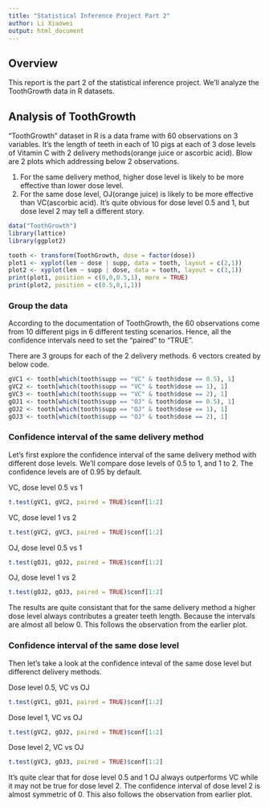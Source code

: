 ```yaml
---
title: "Statistical Inference Project Part 2"
author: Li Xiaowei
output: html_document
---
```

## Overview
This report is the part 2 of the statistical inference project. We'll analyze the ToothGrowth data in R datasets.

## Analysis of ToothGrowth
"ToothGrowth" dataset in R is a data frame with 60 observations on 3 variables. It's the length of teeth in each of 10 pigs at each of 3 dose levels of Vitamin C with 2 delivery methods(orange juice or ascorbic acid). Blow are 2 plots which addressing below 2 observations.

1. For the same delivery method, higher dose level is likely to be more effective than lower dose level.
2. For the same dose level, OJ(orange juice) is likely to be more effective than VC(ascorbic acid). It's quite obvious for dose level 0.5 and 1, but dose level 2 may tell a different story.

```r
data("ToothGrowth")
library(lattice)
library(ggplot2)

tooth <- transform(ToothGrowth, dose = factor(dose))
plot1 <- xyplot(len ~ dose | supp, data = tooth, layout = c(2,1))
plot2 <- xyplot(len ~ supp | dose, data = tooth, layout = c(3,1))
print(plot1, position = c(0,0,0.5,1), more = TRUE)
print(plot2, position = c(0.5,0,1,1))
```

### Group the data
According to the documentation of ToothGrowth, the 60 observations come from 10 different pigs in 6 different testing scenarios. Hence, all the confidence intervals need to set the "paired" to "TRUE".

There are 3 groups for each of the 2 delivery methods. 6 vectors created by below code.
```r
gVC1 <- tooth[which(tooth$supp == "VC" & tooth$dose == 0.5), 1]
gVC2 <- tooth[which(tooth$supp == "VC" & tooth$dose == 1), 1]
gVC3 <- tooth[which(tooth$supp == "VC" & tooth$dose == 2), 1]
gOJ1 <- tooth[which(tooth$supp == "OJ" & tooth$dose == 0.5), 1]
gOJ2 <- tooth[which(tooth$supp == "OJ" & tooth$dose == 1), 1]
gOJ3 <- tooth[which(tooth$supp == "OJ" & tooth$dose == 2), 1]
```

### Confidence interval of the same delivery method
Let's first explore the confidence interval of the same delivery method with different dose levels. We'll compare dose levels of 0.5 to 1, and 1 to 2. The confidence levels are of 0.95 by default.

VC, dose level 0.5 vs 1
```r
t.test(gVC1, gVC2, paired = TRUE)$conf[1:2]
```

VC, dose level 1 vs 2
```r
t.test(gVC2, gVC3, paired = TRUE)$conf[1:2]
```

OJ, dose level 0.5 vs 1
```r
t.test(gOJ1, gOJ2, paired = TRUE)$conf[1:2]
```

OJ, dose level 1 vs 2
```r
t.test(gOJ2, gOJ3, paired = TRUE)$conf[1:2]
```

The results are quite consistant that for the same delivery method a higher dose level always contributes a greater teeth length. Because the intervals are almost all below 0. This follows the observation from the earlier plot.

### Confidence interval of the same dose level
Then let's take a look at the confidence inteval of the same dose level but differenct delivery methods.

Dose level 0.5, VC vs OJ
```r
t.test(gVC1, gOJ1, paired = TRUE)$conf[1:2]
```

Dose level 1, VC vs OJ
```r
t.test(gVC2, gOJ2, paired = TRUE)$conf[1:2]
```

Dose level 2, VC vs OJ
```r
t.test(gVC3, gOJ3, paired = TRUE)$conf[1:2]
```

It's quite clear that for dose level 0.5 and 1 OJ always outperforms VC while it may not be true for dose level 2. The confidence interval of dose level 2 is almost symmetric of 0. This also follows the observation from earlier plot.